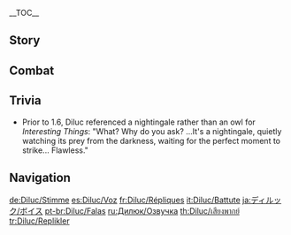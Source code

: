 {{CharacterTabs}}
{{LanguageTabs}}
__TOC__
==Story==
{{VO/Story
|character           = Diluc

|vo_01_01_title      = Hello
|vo_01_01_file       = VO_{language}{character} Hello.ogg
|vo_01_01_tx         = Diluc, of [[Mondstadt]]. Not interested in idle chit-chat. If you have things you want to get done, let me know.

|vo_02_01_title      = Chat: Relax
|vo_02_01_file       = VO_{language}{character} Chat - Relax.ogg
|vo_02_01_tx         = Guess we can rest a bit.
|vo_02_02_title      = Chat: Knights of Favonius
|vo_02_02_file       = VO_{language}{character} Chat - Knights of Favonius.ogg
|vo_02_02_tx         = You should really bring the [[Knights of Favonius]] with you next time.
|vo_02_03_title      = Chat: Wine Guild
|vo_02_03_file       = VO_{language}{character} Chat - Wine Guild.ogg
|vo_02_03_tx         = I still have a lot to do at the Guild, how about you take a rest while I go back?

<!-- Weather -->
|vo_03_01_title      = When It Rains: Umbrella
|vo_03_01_file       = VO_{language}{character} When It Rains - Umbrella.ogg
|vo_03_01_tx         = I don't need an umbrella, but you can use one if you need.
|vo_03_02_title      = When It Rains: Cleansing
|vo_03_02_file       = VO_{language}{character} When It Rains - Cleansing.ogg
|vo_03_02_tx         = Rain... If only it could cleanse the corrupt souls of this world.
|vo_03_03_title      = When the Sun Is Out
|vo_03_03_file       = VO_{language}{character} When the Sun Is Out.ogg
|vo_03_03_tx         = Listen, as long as you stick to your own path, it doesn't matter what mother nature throws at you.
|vo_03_04_title      = When the Wind Is Blowing
|vo_03_04_file       = VO_{language}{character} When the Wind Is Blowing.ogg
|vo_03_04_tx         = Some use the wind's whistling to drown out the sound of their crimes.

|vo_04_01_title      = Good Morning
|vo_04_01_file       = VO_{language}{character} Good Morning.ogg
|vo_04_01_tx         = No need for small talk. All that matters is that you were safe last night.
|vo_04_02_title      = Good Afternoon
|vo_04_02_file       = VO_{language}{character} Good Afternoon.ogg
|vo_04_02_tx         = Would you like to try the secret menu?
|vo_04_03_title      = Good Evening
|vo_04_03_file       = VO_{language}{character} Good Evening.ogg
|vo_04_03_tx         = Night has fallen.
|vo_04_04_title      = Good Night
|vo_04_04_file       = VO_{language}{character} Good Night.ogg
|vo_04_04_tx         = Alright, see you next time. I'll make sure you leave safely.

|vo_05_01_title      = About {name}
|vo_05_01_file       = VO_{language}{character} About {character}.ogg
|vo_05_01_tx         = The legend of the "Darknight Hero"? An interesting rumor.

|vo_06_01_title      = About Us: Needs
|vo_06_01_file       = VO_{language}{character} About Us - Needs.ogg
|vo_06_01_tx         = Just say the word if you need anything. For reimbursements, ask [[Elzer]].

|vo_06_02_title      = About Us: Proof
|vo_06_02_friendship = 6
|vo_06_02_file       = VO_{language}{character} About Us - Proof.ogg
|vo_06_02_tx         = You have already proven your determination. Well then, it is now time for you to witness my resolve.

|vo_07_01_title      = About the [[Vision]]
|vo_07_01_friendship = 4
|vo_07_01_file       = VO_{language}{character} About the Vision.ogg
|vo_07_01_tx         = Visions are a light in the sea of darkness that surrounds those who have lost their way. But for those who have faith, they are little more than badges of conviction.
|vo_07_02_title      = Something to Share
|vo_07_02_file       = VO_{language}{character} Something to Share.ogg
|vo_07_02_tx         = Occasionally I'll work the bar at [[Angel's Share]]. The tavern is known for being the center of information in Mondstadt.

|vo_07_03_title      = Interesting Things
|vo_07_03_file       = VO_{language}{character} Interesting Things (1.6).ogg
|vo_07_03_tx         = What? Why do you ask? ...It's an owl, quietly watching its prey from the darkness, waiting for the perfect moment to strike... Flawless.

|vo_08_01_title      = About [[Kaeya]]
|vo_08_01_friendship = 4
|vo_08_01_file       = VO_{language}{character} About Kaeya.ogg
|vo_08_01_tx         = Kaeya? You can only trust half of what he says... at best.
|vo_08_01_mention    = Kaeya

|vo_08_02_title      = About [[Lisa]]
|vo_08_02_friendship = 4
|vo_08_02_file       = VO_{language}{character} About Lisa.ogg
|vo_08_02_tx         = I believe Lisa has the potential to become the most reliable of the knights. If she's willing.
|vo_08_02_mention    = Lisa

|vo_08_03_title      = About [[Jean]]: Enemies
|vo_08_03_friendship = 4
|vo_08_03_file       = VO_{language}{character} About Jean - Enemies.ogg
|vo_08_03_tx         = Trifling matters can become Jean's greatest enemy.
|vo_08_03_mention    = Jean

|vo_08_04_title      = About Jean: Responsibilities
|vo_08_04_friendship = 4
|vo_08_04_file       = VO_{language}{character} About Jean - Responsibilities.ogg
|vo_08_04_tx         = Her unparalleled sense of responsibility is the sole reason why she still hasn't found her true calling.
|vo_08_04_mention    = Jean

|vo_08_05_title      = About [[Mona]]
|vo_08_05_friendship = 4
|vo_08_05_file       = VO_{language}{character} About Mona.ogg
|vo_08_05_tx         = The land of Mondstadt, by the [[Anemo Archon]]'s grace, is bountiful. I see no need for the harvest forecasts of astrologers.
|vo_08_05_mention    = Barbatos,Mona

|vo_08_06_title      = About [[Diona]]
|vo_08_06_friendship = 4
|vo_08_06_file       = VO_{language}{character} About Diona.ogg
|vo_08_06_tx         = Diona's attitude towards me is... how should I put it? Rather rigid. I've yet to find the opportunity to speak with her properly. I'm not sure if it's an issue with my family line or&mdash; Oh? It's not? She simply despises alcohol? Huh... I never thought I'd come across another bartender like myself in Mondstadt.
|vo_08_06_mention    = Diona

|vo_08_07_title      = About [[Varka]]
|vo_08_07_friendship = 4
|vo_08_07_file       = VO_{language}{character} About Varka.ogg
|vo_08_07_tx         = Grand Master Varka... Whilst I understand his disposition, I can make no sense of his actions. ... I&mdash;I've said too much already. I've long since left the Knights of Favonius. Forget I said anything.
|vo_08_07_mention    = Varka

|vo_08_08_title      = About [[Eula]]
|vo_08_08_friendship = 4
|vo_08_08_file       = VO_{language}{character} About Eula.ogg
|vo_08_08_tx         = Ah, yes... I've heard about her. She has her own convictions. Her determination to liberate herself from the shackles of her clan is praiseworthy. But, she's... joined the Knights of Favonius.
|vo_08_08_mention    = Eula

|vo_09_01_title      = More About {name}: I
|vo_09_01_file       = VO_{language}{character} More About {character} - 01.ogg
|vo_09_01_tx         = You have business to attend to?

|vo_09_02_title      = More About {name}: II
|vo_09_02_friendship = 3
|vo_09_02_file       = VO_{language}{character} More About {character} - 02.ogg
|vo_09_02_tx         = Huh? Knights of Favonius? ...I have nothing to say about them. We have different views is all.

|vo_09_03_title      = More About {name}: III
|vo_09_03_friendship = 4
|vo_09_03_file       = VO_{language}{character} More About {character} - 03.ogg
|vo_09_03_tx         = It's been a long while since I played chess with anyone but my butler. I just so happen to have a moment. Care to play a round?

|vo_09_04_title      = More About {name}: IV
|vo_09_04_friendship = 5
|vo_09_04_file       = VO_{language}{character} More About {character} - 04.ogg
|vo_09_04_tx         = Checkmate! ...Still, it's been a while since someone tested me this much.

|vo_09_05_title      = More About {name}: V
|vo_09_05_friendship = 6
|vo_09_05_file       = VO_{language}{character} More About {character} - 05.ogg
|vo_09_05_tx         = Not bad. Be it chess or combat, you always seem to surprise me. Hmm... working with you is quite the novelty. So... I look forward to continuing to work with you, partner.

|vo_10_01_title      = {name}'s Hobbies
|vo_10_01_file       = VO_{language}{character} Hobbies.ogg
|vo_10_01_tx         = The artwork in the manor? It's not mine. It's a collection that belonged to my [[Crepus|late father]].
|vo_10_01_mention    = Crepus
|vo_10_02_title      = {name}'s Troubles
|vo_10_02_file       = VO_{language}{character} Troubles.ogg
|vo_10_02_tx         = The darkness that seethes with evil, full of demons that must be vanquished... will take more than a blade to be torn asunder.
|vo_10_03_title      = Favorite Food
|vo_10_03_file       = VO_{language}{character} Favorite Food.ogg
|vo_10_03_tx         = You want to know what's in my glass? It's... grape juice. My drink of choice.
|vo_10_04_title      = Least Favorite Food
|vo_10_04_file       = VO_{language}{character} Least Favorite Food.ogg
|vo_10_04_tx         = I don't like alcohol. It's just... I don't like how it feels in my mouth...

<!-- Receiving a Gift -->
|vo_11_01_title      = Receiving a Gift: I
|vo_11_01_file       = VO Diluc Receiving a Gift - 01.ogg
|vo_11_01_tx         = Exquisite. Unforgettable flavors.

|vo_11_02_title      = Receiving a Gift: II
|vo_11_02_file       = VO Diluc Receiving a Gift - 02.ogg
|vo_11_02_tx         = I can see the chef put their heart into this one. A fine dish.

|vo_11_03_title      = Receiving a Gift: III
|vo_11_03_file       = VO Diluc Receiving a Gift - 03.ogg
|vo_11_03_tx         = ...Umm, thanks.

|vo_12_01_title      = Birthday
|vo_12_01_file       = VO_{language}{character} Birthday.ogg
|vo_12_01_tx         = Happy Birthday. This is an important day for you. So tell me, what is it you wish for? If it is within my power to bestow it upon you, I will give it my consideration.

|vo_13_01_title      = Feelings About Ascension: Intro
|vo_13_01_ascension  = 1
|vo_13_01_file       = VO_{language}{character} Feelings About Ascension - 01.ogg
|vo_13_01_tx         = Power is necessary if we are to meet our objectives.
|vo_13_02_title      = Feelings About Ascension: Building Up
|vo_13_02_ascension  = 2
|vo_13_02_file       = VO_{language}{character} Feelings About Ascension - 02.ogg
|vo_13_02_tx         = What lies in wait for us? I rarely stop to think about it.<br />No matter what dares to stand in my way, I must press forward.
|vo_13_03_title      = Feelings About Ascension: Climax
|vo_13_03_ascension  = 4
|vo_13_03_file       = VO_{language}{character} Feelings About Ascension - 03.ogg
|vo_13_03_tx         = I've become stronger... Though it is still not enough, I will always face the darkness.<br />For dawn to come, there must be those who dare to pierce the darkness with their light.
|vo_13_04_title      = Feelings About Ascension: Conclusion
|vo_13_04_ascension  = 6
|vo_13_04_file       = VO_{language}{character} Feelings About Ascension - 04.ogg
|vo_13_04_tx         = I used to believe... if I was to stamp out evil, I would have to walk alone in darkness. However, seeing your perseverance, I know I was wrong. Friend... I owe you my thanks.
}}

==Combat==
{{Combat VO
|character           = Diluc

|skill_1_tx          = Hmph.
|skill_2_tx          = Hah!
|skill_3_tx          = Haah!&mdash;&mdash;

|burst_1_tx          = Your verdict is...!
|burst_2_tx          = Burn!
|burst_3_tx          = Time for &mdash; retribution!

|sprint-s_1_file     = Sprint Start 01,Sprint Start 02,Sprint Start 03

|glider_1_file       = Deploying Wind Glider 01,Deploying Wind Glider 02,Deploying Wind Glider 03

|chest_1_tx          = Hmph, better than nothing.
|chest_2_tx          = I suppose this will do.
|chest_3_tx          = We'll need more where that came from.

|low-hp_1_tx         = Is that all you've got?
|low-hp_2_tx         = Darn you!
|low-hp_2_actual_tx  = Damn you!
|low-hp_3_tx         = You will pay for that!

|ally-low-hp_1_tx    = Careful!
|ally-low-hp_2_tx    = Don't burn yourself out! Retreat!

|fallen_1_tx         = Where did I go wrong...
|fallen_2_tx         = There can be no excuse... for defeat...
|fallen_3_tx         = My flame... has been... extinguished...

|hit-l_1_file        = Light Hit Taken 01,Light Hit Taken 02,Light Hit Taken 03,Light Hit Taken 04,Light Hit Taken 05,Light Hit Taken 06

|hit-h_1_file        = Heavy Hit Taken 02
|hit-h_1_tx          = Urgh!
|hit-h_2_file        = Heavy Hit Taken 01,Heavy Hit Taken 03,Heavy Hit Taken 04,Heavy Hit Taken 05,Heavy Hit Taken 06

|join_1_tx           = Let's go.
|join_2_tx           = What's our objective?
|join_3_tx           = Let's finish this, swiftly.

|atk-l_1_file        = Light Attack 01,Light Attack 02,Light Attack 03,Light Attack 04,Light Attack 05,Light Attack 06,Light Attack 07

|atk-m_1_file        = Mid Attack 01,Mid Attack 02,Mid Attack 03

|atk-h_1_file        = Heavy Attack 01,Heavy Attack 02,Heavy Attack 03

|climb_1_file        = Climbing 01,Climbing 02,Climbing 03,Climbing 04,Climbing 05

|climb-b_1_file      = Climbing Breath 01,Climbing Breath 02,Climbing Breath 03,Climbing Breath 04

|jump_1_file         = Jumping 01,Jumping 02,Jumping 03,Jumping 04,Jumping 05
<!--
Copy paste the following line in any section that does not have any voice files, change the X for the section's title:
'''Diluc does not feature any X Voice-Overs'''
-->
}}

==Trivia==
* Prior to 1.6, Diluc referenced a nightingale rather than an owl for ''Interesting Things'': {{A|VO_Diluc_Interesting_Things.ogg}} "What? Why do you ask? ...It's a nightingale, quietly watching its prey from the darkness, waiting for the perfect moment to strike... Flawless."

==Navigation==
{{Character Navbox|link type=vo}}

[[de:Diluc/Stimme]]
[[es:Diluc/Voz]]
[[fr:Diluc/Répliques]]
[[it:Diluc/Battute]]
[[ja:ディルック/ボイス]]
[[pt-br:Diluc/Falas]]
[[ru:Дилюк/Озвучка]]
[[th:Diluc/เสียงพากย์]]
[[tr:Diluc/Replikler]]
